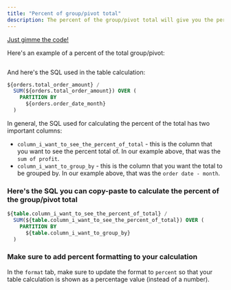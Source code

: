 ```yaml
---
title: "Percent of group/pivot total"
description: The percent of the group/pivot total will give you the percentage of each value in a group out of the total sum of the values for that group.
---
```



[Just gimme the code! <Icon icon="bug" iconType="solid"/>](#here's-the-sql-you-can-copy-paste-to-calculate-the-percent-of-the-grouppivot-total)

Here's an example of a percent of the total group/pivot:

<Frame>
  <img src="/images/guides/table-calculations/table-calculation-sql-templates/percent-of-total-group-e5c69d1ef40dca9abac547acaa94f597.png" alt=""/>
</Frame>


And here's the SQL used in the table calculation:

```sql
${orders.total_order_amount} /
  SUM(${orders.total_order_amount}) OVER (
    PARTITION BY
      ${orders.order_date_month}
  )
```

In general, the SQL used for calculating the percent of the total has two important columns:

* `column_i_want_to_see_the_percent_of_total` \- this is the column that you want to see the percent total of. In our example above, that was the `sum of profit`.
* `column_i_want_to_group_by` \- this is the column that you want the total to be grouped by. In our example above, that was the `order date - month`.

### Here's the SQL you can copy-paste to calculate the percent of the group/pivot total

```sql
${table.column_i_want_to_see_the_percent_of_total} /
  SUM(${table.column_i_want_to_see_the_percent_of_total}) OVER (
    PARTITION BY
      ${table.column_i_want_to_group_by}
  )
```

### Make sure to add percent formatting to your calculation

In the `format` tab, make sure to update the format to `percent` so that your table calculation is shown as a percentage value (instead of a number).

<Frame>
  <img src="/images/guides/table-calculations/table-calculation-sql-templates/format-percent-6d905aa48e29631b298dd27a38a8b183.jpg" alt=""/>
</Frame>

